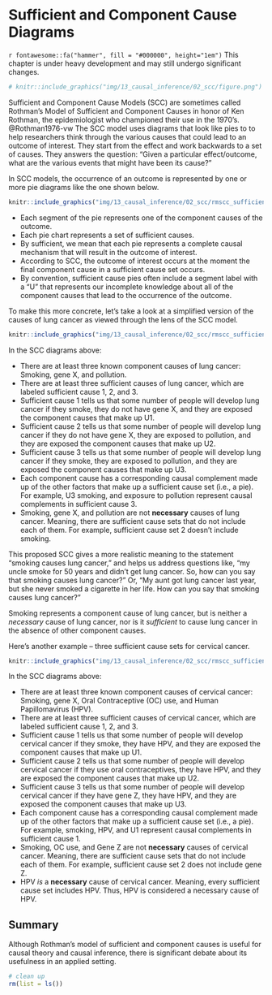 # Sufficient and Component Cause Diagrams

```{=html}
<!-- 
Hidden comments placeholder
---------------------------

To preview:
bookdown::preview_chapter("chapters/13_causal_inference/02_scc.Rmd")

Copy and paste:
👆**Here's what we did above:**
-->
```

::: under-construction
`r fontawesome::fa("hammer", fill = "#000000", height="1em")` This chapter is under heavy development and may still undergo significant changes.
:::

```r
# knitr::include_graphics("img/13_causal_inference/02_scc/figure.png")
```

<!-- 
Add the following elements to this section: 
- History
- Examples: light switch, broken hip, smoking - lung cancer and heart disease
- Intuition: tendency to identify the final component cause as the unique cause
- The causal pie model
- Multicausality
- Strength of causes 
-->

Sufficient and Component Cause Models (SCC) are sometimes called Rothman’s Model of Sufficient and Component Causes in honor of Ken Rothman, the epidemiologist who championed their use in the 1970's. @Rothman1976-vw The SCC model uses diagrams that look like pies to to help researchers think through the various causes that could lead to an outcome of interest. They start from the effect and work backwards to a set of causes. They answers the question: “Given a particular effect/outcome, what are the various events that might have been its cause?”

<!-- The slides below has a ton of text on it that we need to write out. In fact, it would be nice if we could make all of these pies directly in R. -->

In SCC models, the occurrence of an outcome is represented by one or more pie diagrams like the one shown below. 

```r
knitr::include_graphics("img/13_causal_inference/02_scc/rmscc_sufficient_causes.png")
```

- Each segment of the pie represents one of the component causes of the outcome. 
- Each pie chart represents a set of sufficient causes. 
- By sufficient, we mean that each pie represents a complete causal mechanism that will result in the outcome of interest.
- According to SCC, the outcome of interest occurs at the moment the final component cause in a sufficient cause set occurs.
- By convention, sufficient cause pies often include a segment label with a "U" that represents our incomplete knowledge about all of the component causes that lead to the occurrence of the outcome.

To make this more concrete, let's take a look at a simplified version of the causes of lung cancer as viewed through the lens of the SCC model. 

```r
knitr::include_graphics("img/13_causal_inference/02_scc/rmscc_sufficient_causes_smoking.png")
```

In the SCC diagrams above:

<!-- Maybe start with an example that doesn't have any unknown causes. Doesn't even have to be disease-related. -->

<!-- Add a note about how "smoking" and "pollution" are not nearly specific enough. -->

- There are at least three known component causes of lung cancer: Smoking, gene X, and pollution.
- There are at least three sufficient causes of lung cancer, which are labeled sufficient cause 1, 2, and 3.
- Sufficient cause 1 tells us that some number of people will develop lung cancer if they smoke, they do not have gene X, and they are exposed the component causes that make up U1.
- Sufficient cause 2 tells us that some number of people will develop lung cancer if they do not have gene X, they are exposed to pollution, and they are exposed the component causes that make up U2.
- Sufficient cause 3 tells us that some number of people will develop lung cancer if they smoke, they are exposed to pollution, and they are exposed the component causes that make up U3.
- Each component cause has a corresponding causal complement made up of the other factors that make up a sufficient cause set (i.e., a pie). For example, U3 smoking, and exposure to pollution represent causal complements in sufficient cause 3. 
- Smoking, gene X, and pollution are not **necessary** causes of lung cancer. Meaning, there are sufficient cause sets that do not include each of them. For example, sufficient cause set 2 doesn't include smoking.

This proposed SCC gives a more realistic meaning to the statement “smoking causes lung cancer,” and helps us address questions like, “my uncle smoke for 50 years and didn’t get lung cancer. So, how can you say that smoking causes lung cancer?” Or, “My aunt got lung cancer last year, but she never smoked a cigarette in her life. How can you say that smoking causes lung cancer?”

Smoking represents a component cause of lung cancer, but is neither a _necessary_ cause of lung cancer, nor is it _sufficient_ to cause lung cancer in the absence of other component causes.

Here’s another example – three sufficient cause sets for cervical cancer. 

```r
knitr::include_graphics("img/13_causal_inference/02_scc/rmscc_sufficient_causes_cervical_cancer.png")
```

In the SCC diagrams above:

<!-- Add a note about how "smoking" and "pollution" are not nearly specific enough. -->

- There are at least three known component causes of cervical cancer: Smoking, gene X, Oral Contraceptive (OC) use, and Human Papillomavirus (HPV).
- There are at least three sufficient causes of cervical cancer, which are labeled sufficient cause 1, 2, and 3.
- Sufficient cause 1 tells us that some number of people will develop cervical cancer if they smoke, they have HPV, and they are exposed the component causes that make up U1.
- Sufficient cause 2 tells us that some number of people will develop cervical cancer if they use oral contraceptives, they have HPV, and they are exposed the component causes that make up U2.
- Sufficient cause 3 tells us that some number of people will develop cervical cancer if they have gene Z, they have HPV, and they are exposed the component causes that make up U3.
- Each component cause has a corresponding causal complement made up of the other factors that make up a sufficient cause set (i.e., a pie). For example, smoking, HPV, and U1 represent causal complements in sufficient cause 1. 
- Smoking, OC use, and Gene Z are not **necessary** causes of cervical cancer. Meaning, there are sufficient cause sets that do not include each of them. For example, sufficient cause set 2 does not include gene Z. 
- HPV _is_ a **necessary** cause of cervical cancer. Meaning, every sufficient cause set includes HPV. Thus, HPV is considered a necessary cause of HPV.

<!-- 
Put all of this into text 
- Useful for pedagogic reasons.
  - Multicausality.
  - Attributable fractions sum to greater than 1. **Give an example
- Application to actual data analysis is yet to be determined.
- Limited to dichotomous exposures and outcomes.
-->

## Summary

Although Rothman’s model of sufficient and component causes is useful for causal theory and causal inference, there is significant debate about its usefulness in an applied setting.

```r
# clean up
rm(list = ls())
```
